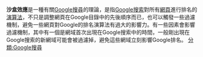 {{unreferenced|time=2017-03-19T19:26:11+00:00}}
{{Nottest}}
'''沙盒效應'''是一種有關[[Google搜尋|Google搜尋]]的理論，是指[[Google搜索|Google搜索]]對所有[[網頁|網頁]]進行排名的[[演算法|演算法]]，不只是調整網頁在Google目錄中的先後順序而已，也可以觸發一些過濾機制，避免一些網頁對Google的排名演算法有過大的影響力。有一些因素會影響過濾機制，其中有一個是網域首次出現在Google搜索中的時間，一般剛出現在Google搜索的新網域可能會被過濾掉，避免這些網域立刻影響Google排名。
{{網路小作品}}
[[分類:Google搜尋|分類:Google搜尋]]